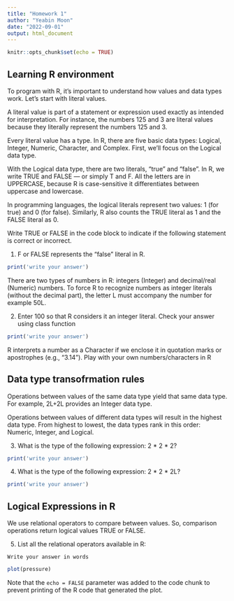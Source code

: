 ```yaml
---
title: "Homework 1"
author: "Yeabin Moon"
date: "2022-09-01"
output: html_document
---
```


```r
knitr::opts_chunk$set(echo = TRUE)
```

## Learning R environment

To program with R, it's important to understand how values and data types work. Let's start with literal values. 

A literal value is part of a statement or expression used exactly as intended for interpretation. For instance, the numbers 125 and 3 are literal values because they literally represent the numbers 125 and 3.

Every literal value has a type. In R, there are five basic data types: Logical, Integer, Numeric, Character, and Complex. First, we'll focus on the Logical data type.

With the Logical data type, there are two literals, "true" and "false". In R, we write TRUE and FALSE — or simply T and F. All the letters are in UPPERCASE, because R is case-sensitive it differentiates between uppercase and lowercase.

In programming languages, the logical literals represent two values: 1 (for true) and 0 (for false). Similarly, R also counts the TRUE literal as 1 and the FALSE literal as 0.

Write TRUE or FALSE in the code block to indicate if the following statement is correct or incorrect.

1. F or FALSE represents the "false" literal in R.
```r
print('write your answer')

```

There are two types of numbers in R: integers (Integer) and decimal/real (Numeric) numbers. To force R to recognize numbers as integer literals (without the decimal part), the letter L must accompany the number for example 50L.

2. Enter 100 so that R considers it an integer literal. Check your answer using class function
```r
print('write your answer')
```

R interprets a number as a Character if we enclose it in quotation marks or apostrophes (e.g., "3.14"). Play with your own numbers/characters in R

## Data type transofrmation rules
Operations between values of the same data type yield that same data type. For example, 2L+2L provides an Integer data type.

Operations between values of different data types will result in the highest data type. From highest to lowest, the data types rank in this order: Numeric, Integer, and Logical.

3. What is the type of the following expression: 2 * 2 * 2?
```r
print('write your answer')
```

4. What is the type of the following expression: 2 * 2 * 2L?
```r
print('write your answer')
```

## Logical Expressions in R

We use relational operators to compare between values. So, comparison operations return logical values TRUE or FALSE.

5. List all the relational operators available in R:
```
Write your answer in words
```


```r
plot(pressure)
```

Note that the `echo = FALSE` parameter was added to the code chunk to prevent printing of the R code that generated the plot.
